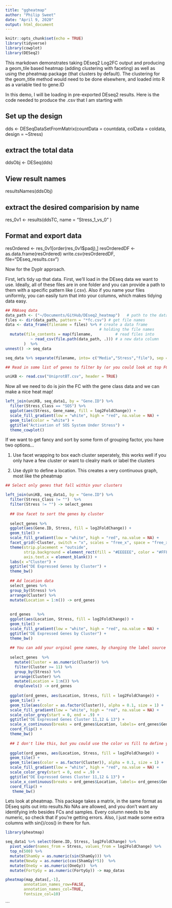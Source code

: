 ---
title: "ggheatmap"
author: "Philip Sweet"
date: "April 9, 2020"
output: html_document
---

```{r setup, include=FALSE}
knitr::opts_chunk$set(echo = TRUE)
library(tidyverse)
library(cowplot)
library(DESeq2)

```

This markdown demonstrates taking DEseq2 Log2FC output and producing a geom_tile based heatmap (adding clustering with faceting) as well as using the pheatmap package (that clusters by default).  The clustering for the geom_title method would need to be done elsewhere, and loaded into R as a variable tied to gene.ID

In this demo, I will be loading in pre-exported DEseq2 results. Here is the code needed to produce the .csv that I am starting with 

## Set up the design
dds <- DESeqDataSetFromMatrix(countData = countdata, colData = coldata, design = ~Stress)

## extract the total data
ddsObj <- DESeq(dds)

## View result names 
resultsNames(ddsObj)

## extract the desired comparision by name
res_0v1 <- results(ddsTC, name = "Stress_1_vs_0" ) 

## Format and export data 
resOrdered <- res_0v1[order(res_0v1$padj),]
resOrderedDF <- as.data.frame(resOrdered)
write.csv(resOrderedDF, file="DEseq_results.csv")


Now for the Dyplr approach.

First, let's tidy up that data. First, we'll load in the DEseq data we want to use. Ideally, all of these files are in one folder and you can provide a path to them with a specific pattern like (.csv). Also if you name your files uniformly, you can easily turn that into your columns, which makes tidying data easy.
```{r}

## RNAseq data
data_path <- ("~/Documents/GitHub/DEseq2_heatmap")   # path to the data
files <- dir(data_path, pattern = "*fc.csv") # get file names
data <- data_frame(filename = files) %>% # create a data frame
                                         # holding the file names
  mutate(file_contents = map(filename,          # read files into
           ~ read_csv(file.path(data_path, .))) # a new data column
        )  %>%
unnest() -> seq_data

seq_data %>% separate(filename, into= c("Media","Stress","file"), sep = "_", remove = TRUE) -> seq_data1

## Read in some list of genes to filter by (or you could look at top FC)

uniKB <- read.csv("UniprotBT.csv", header = TRUE)

```

Now all we need to do is join the FC with the gene class data and we can make a nice heat map!

```{r}


left_join(uniKB, seq_data1, by = "Gene.ID") %>%
  filter(Stress_Class == "SOS") %>%
  ggplot(aes(Stress, Gene_name, fill = log2FoldChange)) +
  scale_fill_gradient(low = "white", high = "red", na.value = NA) +
  geom_tile(color = "white") +
  ggtitle("Activation of SOS System Under Stress") +
  theme_cowplot()

```

If we want to get fancy and sort by some form of grouping factor, you have two options... 

1. Use facet wrapping to box each cluster seperately, this works well if you only have a few cluster or want to clealry mark or label the clusters 

2. Use dyplr to define a location. This creates a very continuous graph, most like the pheatmap


```{r}


## Select only genes that fall within your clusters

left_join(uniKB, seq_data1, by = "Gene.ID") %>%
  filter(Stress_Class != "")  %>%
  filter(Stress != "") -> select_genes 
  
  ## Use facet to sort the genes by cluster
  
  select_genes %>%
  ggplot(aes(Gene.ID, Stress, fill = log2FoldChange)) +
  geom_tile() +
  scale_fill_gradient(low = "white", high = "red", na.value = NA) +
  facet_grid(~Cluster, switch = "x", scales = "free_x", space = "free_x") +
  theme(strip.placement = "outside",
        strip.background = element_rect(fill = "#EEEEEE", color = "#FFFFFF"),
        axis.text.x = element_blank()) +
  labs(x ="Cluster") +
  ggtitle("DE Expressed Genes by Cluster") +
  theme_bw()
  
  ## Ad location data 
  select_genes %>%
  group_by(Stress) %>% 
  arrange(Cluster) %>%
  mutate(Location = 1:n()) -> ord_genes 
  
  
  ord_genes   %>%
  ggplot(aes(Location, Stress, fill = log2FoldChange)) +
  geom_tile() +
  scale_fill_gradient(low = "white", high = "red", na.value = NA) +
  ggtitle("DE Expressed Genes by Cluster") +
  theme_bw()
  
  ## You can add your orginal gene names, by changing the label source
  
  select_genes  %>%
    mutate(Cluster = as.numeric(Cluster)) %>%
    filter(Cluster >= 11) %>%
    group_by(Stress) %>% 
    arrange(Cluster) %>%
    mutate(Location = 1:n()) %>%
    droplevels() -> ord_genes
  
  ggplot(ord_genes, aes(Location, Stress, fill = log2FoldChange)) +
  geom_tile() +
  geom_tile(aes(color = as.factor(Cluster)), alpha = 0.1, size = 1) +
  scale_fill_gradient(low = "white", high = "red", na.value = NA) +
  scale_color_grey(start = 0, end = .9) +
  ggtitle("DE Expressed Genes Cluster 11,12 & 13") +
  scale_x_continuous(breaks = ord_genes$Location, labels= ord_genes$Gene_name) +
  coord_flip() +
  theme_bw()
  
  ## I don't like this, but you could use the color vs fill to define your clusters while keeping the log2Fc data
  
  ggplot(ord_genes, aes(Location, Stress, fill = log2FoldChange)) +
  geom_tile() +
  geom_tile(aes(color = as.factor(Cluster)), alpha = 0.1, size = 1) +
  scale_fill_gradient(low = "white", high = "red", na.value = NA) +
  scale_color_grey(start = 0, end = .9) +
  ggtitle("DE Expressed Genes Cluster 11,12 & 13") +
  scale_x_continuous(breaks = ord_genes$Location, labels= ord_genes$Gene_name) +
  coord_flip() +
   theme_bw()

```
Lets look at pheatmap. This package takes a matrix, in the same format as DEseq spits out into results.No NAs are allowed, and you don't want any identifying info besides FCs and samples. Every column needs to be numeric, so check that if you're getting errors. Also, I just made some extra columns with sin()/cos() in there for fun. 

```{r}

library(pheatmap)

seq_data1 %>% select(Gene.ID, Stress, log2FoldChange) %>%
  pivot_wider(names_from = Stress, values_from = log2FoldChange) %>% 
  top_n(500) %>%
  mutate(ShamGy = as.numeric(sin(ShamGy))) %>%
  mutate(NewGy = as.numeric(cos(ShamGy)*5))  %>%
  mutate(OneGy = as.numeric(OneGy))  %>%
  mutate(FortyGy = as.numeric(FortyGy)) -> map_datas

pheatmap(map_datas[,-1],
        annotation_names_row=FALSE,
        annotation_names_col=TRUE,
        fontsize_col=10)


```













```




